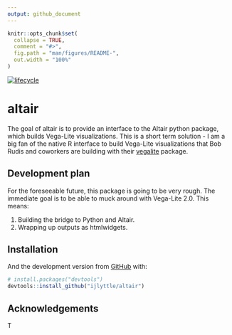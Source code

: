 ```yaml
---
output: github_document
---
```


<!-- README.md is generated from README.Rmd. Please edit that file -->

```r
knitr::opts_chunk$set(
  collapse = TRUE,
  comment = "#>",
  fig.path = "man/figures/README-",
  out.width = "100%"
)
```

[![lifecycle](https://img.shields.io/badge/lifecycle-experimental-orange.svg)](https://www.tidyverse.org/lifecycle/#experimental)

# altair

The goal of altair is to provide an interface to the Altair python package, which builds Vega-Lite visualizations. This is a short term solution - I am a big fan of the native R interface to build Vega-Lite visualizations that Bob Rudis and coworkers are building with their [vegalite](https://vega.github.io/vega-lite) package.

## Development plan

For the foreseeable future, this package is going to be very rough. The immediate goal is to be able to muck around with Vega-Lite 2.0. This means:

1. Building the bridge to Python and Altair.
1. Wrapping up outputs as htmlwidgets.

## Installation

And the development version from [GitHub](https://github.com/) with:

``` r
# install.packages("devtools")
devtools::install_github("ijlyttle/altair")
```

## Acknowledgements

T

